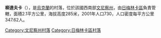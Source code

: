{{coord|49|9|23|N|28|7|19|E|scale:30000|display=title}}

'''柳達夫卡'''（{{lang-uk|Людавка}}），是[[烏克蘭|烏克蘭]]的村落，位於該國西南部[[文尼察州|文尼察州]]，由[[日梅林卡區|日梅林卡區]]負責管轄，面積2.1平方公里，海拔高度285米，2001年人口730，人口密度每平方公里347.62人。

[[Category:文尼察州村落|Category:文尼察州村落]]
[[Category:日梅林卡區村落|Category:日梅林卡區村落]]


{{Vinnytsia-geo-stub}}